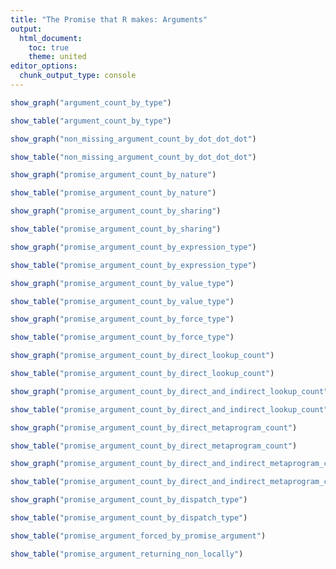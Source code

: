 ```yaml
---
title: "The Promise that R makes: Arguments"
output:
  html_document:
    toc: true
    theme: united
editor_options:
  chunk_output_type: console
---
```


<style type="text/css">
.main-container {
  max-width: 1200px;
  margin-left: auto;
  margin-right: auto;
  padding-left: 15px;
  padding-right: 15px;
}

.datatables {
    height: 575px !important; 
}
</style>


```r
show_graph("argument_count_by_type")
```

```r
show_table("argument_count_by_type")
```

```r
show_graph("non_missing_argument_count_by_dot_dot_dot")
```

```r
show_table("non_missing_argument_count_by_dot_dot_dot")
```

```r
show_graph("promise_argument_count_by_nature")
```

```r
show_table("promise_argument_count_by_nature")
```

```r
show_graph("promise_argument_count_by_sharing")
```

```r
show_table("promise_argument_count_by_sharing")
```

```r
show_graph("promise_argument_count_by_expression_type")
```

```r
show_table("promise_argument_count_by_expression_type")
```

```r
show_graph("promise_argument_count_by_value_type")
```

```r
show_table("promise_argument_count_by_value_type")
```

```r
show_graph("promise_argument_count_by_force_type")
```

```r
show_table("promise_argument_count_by_force_type")
```

```r
show_graph("promise_argument_count_by_direct_lookup_count")
```

```r
show_table("promise_argument_count_by_direct_lookup_count")
```

```r
show_graph("promise_argument_count_by_direct_and_indirect_lookup_count")
```

```r
show_table("promise_argument_count_by_direct_and_indirect_lookup_count")
```

```r
show_graph("promise_argument_count_by_direct_metaprogram_count")
```

```r
show_table("promise_argument_count_by_direct_metaprogram_count")
```

```r
show_graph("promise_argument_count_by_direct_and_indirect_metaprogram_count")
```

```r
show_table("promise_argument_count_by_direct_and_indirect_metaprogram_count")
```

```r
show_graph("promise_argument_count_by_dispatch_type")
```

```r
show_table("promise_argument_count_by_dispatch_type")
```

```r
show_table("promise_argument_forced_by_promise_argument")
```

```r
show_table("promise_argument_returning_non_locally")
```

